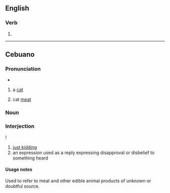 ==English==

===Verb===
{{head|en|present participle}}

# {{present participle of|ire|lang=en|nocat=1}}

----

==Cebuano==

===Pronunciation===
* {{hyphenation|i|ring|lang=ceb}}

{{ceb-noun|iring}}

# a [[cat]]
# {{lb|ceb|often| |humurous}} cat [[meat]] {{qualifier|see usage notes}}

===Noun===

===Interjection===
{{head|ceb|interjection}}!

# [[just kidding]]
# an expression used as a reply expressing disapproval or disbelief to something heard

====Usage notes====
Used to refer to meat and other edible animal products of unknown or doubtful source.